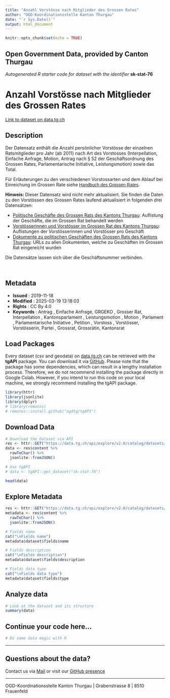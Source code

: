 ```yaml
---
title: "Anzahl Vorstösse nach Mitglieder des Grossen Rates"
author: "OGD-Koordinationsstelle Kanton Thurgau"
date: "`r Sys.Date()`"
output: html_document
---
```


```r
knitr::opts_chunk$set(echo = TRUE)
```

## Open Government Data, provided by **Canton Thurgau**
*Autogenerated R starter code for dataset with the identifier* **sk-stat-76**


# **Anzahl Vorstösse nach Mitglieder des Grossen Rates**

[Link to dataset on data.tg.ch](https://data.tg.ch/explore/dataset/sk-stat-76/information/)

## Description

<p>Der Datensatz enthält die Anzahl persönlicher Vorstösse der einzelnen Ratsmitglieder pro Jahr (ab 2011) nach Art des Vorstosses (Interpellation, Einfache Anfrage, Motion, Antrag nach § 52 der Geschäftsordnung des Grossen Rates, Parlamentarische Initiative, Leistungsmotion) sowie das Total. </p><p>Für Erläuterungen zu den verschiedenen Vorstossarten und dem Ablauf bei Einreichung im Grossen Rate siehe <a href='https://parlament.tg.ch/geschaefte/handbuch-grosser-rat.html/12314' style='background-color: rgb(255, 255, 255); font-family: sans-serif; font-size: 14px; font-weight: 400;' target='_blank'>Handbuch des Grossen Rates</a>.</p><p><b>Hinweis: </b>Dieser Datensatz wird nicht mehr aktualisiert. Sie finden die Daten zu den Vorstössen des Grossen Rates laufend aktualisiert in folgenden drei Datensätzen:</p><ul><li><a href='https://data.tg.ch/explore/dataset/sk-stat-140/table/' target='_blank'>Politische Geschäfte des Grossen Rats des Kantons Thurgau</a>: Auflistung der Geschäfte, die im Grossen Rat behandelt werden</li><li><a href='https://data.tg.ch/explore/dataset/sk-stat-141/table/' target='_blank'>Vorstösserinnen und Vorstösser im Grossen Rat des Kantons Thurgau</a>: Auflistungen der Vorstösserinnen und Vorstösser pro Geschäft</li><li><a href='https://data.tg.ch/explore/dataset/sk-stat-139/table/' target='_blank'>Dokumente zu politischen Geschäften des Grossen Rats des Kantons Thurgau</a>: URLs zu allen Dokumenten, welche zu Geschäften im Grossen Rat eingereicht wurden</li></ul><p>Die Datensätze lassen sich über die Geschäftsnummer verbinden.</p><p><br></p>

## Metadata

- **Issued**                   : 2019-11-18
- **Modified**                 : 2025-03-19 13:18:03
- **Rights**                   : CC By 4.0
- **Keywords**                 : Antrag , Einfache Anfrage, GRGEKO , Grosser Rat, Interpellation , Kantonsparlament , Leistungsmotion , Motion , Parlament , Parlamentarische Initiative , Petition , Vorstoss , Vorstösser, Vorstösserin, Partei , Grossrat, Grossrätin, Kantonsrat

## Load Packages

Every dataset (csv and geodata) on [data.tg.ch](https://data.tg.ch/pages/start/) can be retrieved with the **tgAPI** package. You can download it via [GitHub](https://github.com/ogdtg/tgAPI). Please note that the package has some dependencies, which can result in a lengthy installation process. Therefore, we do not recommend installing the package directly in Google Colab. However, if you intend to run this code on your local machine, we strongly recommend installing the tgAPI package.

```r
library(httr)
library(jsonlite)
library(dplyr)
# library(remotes)
# remotes::install.github("ogdtg/tgAPI")

```


## Download Data


```r
# Download the Dataset via API
res <- httr::GET("https://data.tg.ch/api/explore/v2.0/catalog/datasets/sk-stat-76/exports/json")
data <- res$content %>%
  rawToChar() %>%
  jsonlite::fromJSON()

# Use tgAPI
# data <- tgAPI::get_dataset("sk-stat-76")

head(data)

```


## Explore Metadata

```r

res <- httr::GET("https://data.tg.ch/api/explore/v2.0/catalog/datasets/sk-stat-76")
metadata <- res$content %>%
  rawToChar() %>%
  jsonlite::fromJSON()

# Fields name
cat("\nFields name")
metadata$dataset$fields$name

# Fields description
cat("\nFields description")
metadata$dataset$fields$description

# Fields data type
cat("\nFields data type")
metadata$dataset$fields$type

```


## Analyze data

```r

# Look at the dataset and its structure
summary(data)

```


## Continue your code here...


```r
# Do some data magic with R
```

------------------------------------------------------------------------

## Questions about the data?

Contact us via [Mail](mailto:ogd@tg.ch) or visit our [GitHub presence](https://github.com/ogdtg)


------------------------------------------------------------------------

OGD-Koordinationsstelle Kanton Thurgau | Grabenstrasse 8 | 8510 Frauenfeld
